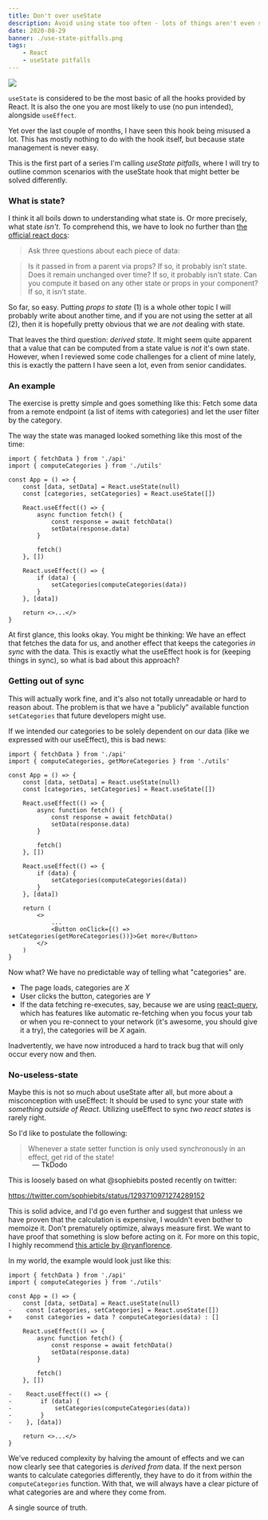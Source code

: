```yaml
---
title: Don't over useState
description: Avoid using state too often - lots of things aren't even state at all...
date: 2020-08-29
banner: ./use-state-pitfalls.png
tags:
    - React
    - useState pitfalls
---
```


<img src="./use-state-pitfalls.png" />

`useState` is considered to be the most basic of all the hooks provided by React.
It is also the one you are most likely to use (no pun intended), alongside `useEffect`.

Yet over the last couple of months, I have seen this hook being misused a lot.
This has mostly nothing to do with the hook itself, but because state management is never easy.

This is the first part of a series I'm calling _useState pitfalls_,
where I will try to outline common scenarios with the useState hook that might better be solved differently.

### What is state?

I think it all boils down to understanding what state is.
Or more precisely, what state _isn't_.
To comprehend this, we have to look no further than
[the official react docs](https://reactjs.org/docs/thinking-in-react.html#step-3-identify-the-minimal-but-complete-representation-of-ui-state):

> Ask three questions about each piece of data:

> Is it passed in from a parent via props? If so, it probably isn’t state.
> Does it remain unchanged over time? If so, it probably isn’t state.
> Can you compute it based on any other state or props in your component? If so, it isn’t state.

So far, so easy. Putting _props to state_ (1) is a whole other topic I will probably write about another time,
and if you are not using the setter at all (2), then it is hopefully pretty obvious that we are _not_ dealing with state.

That leaves the third question: _derived state_.
It might seem quite apparent that a value that can be computed from a state value is _not_ it's own state.
However, when I reviewed some code challenges for a client of mine lately, this is exactly the pattern I have seen a lot,
even from senior candidates.

### An example

The exercise is pretty simple and goes something like this:
Fetch some data from a remote endpoint (a list of items with categories) and let the user filter by the category.

The way the state was managed looked something like this most of the time:

```jsx:title=use-state
import { fetchData } from './api'
import { computeCategories } from './utils'

const App = () => {
    const [data, setData] = React.useState(null)
    const [categories, setCategories] = React.useState([])

    React.useEffect(() => {
        async function fetch() {
            const response = await fetchData()
            setData(response.data)
        }

        fetch()
    }, [])

    React.useEffect(() => {
        if (data) {
            setCategories(computeCategories(data))
        }
    }, [data])

    return <>...</>
}
```

At first glance, this looks okay. You might be thinking:
We have an effect that fetches the data for us, and another effect that keeps the categories _in sync_ with the data.
This is exactly what the useEffect hook is for (keeping things in sync), so what is bad about this approach?

### Getting out of sync

This will actually work fine, and it's also not totally unreadable or hard to reason about.
The problem is that we have a "publicly" available function `setCategories` that future developers might use.

If we intended our categories to be solely dependent on our data (like we expressed with our useEffect), this is bad news:

```jsx:title=bad-news {2,26}
import { fetchData } from './api'
import { computeCategories, getMoreCategories } from './utils'

const App = () => {
    const [data, setData] = React.useState(null)
    const [categories, setCategories] = React.useState([])

    React.useEffect(() => {
        async function fetch() {
            const response = await fetchData()
            setData(response.data)
        }

        fetch()
    }, [])

    React.useEffect(() => {
        if (data) {
            setCategories(computeCategories(data))
        }
    }, [data])

    return (
        <>
            ...
            <Button onClick={() => setCategories(getMoreCategories())}>Get more</Button>
        </>
    )
}
```

Now what? We have no predictable way of telling what "categories" are.

-   The page loads, categories are _X_
-   User clicks the button, categories are _Y_
-   If the data fetching re-executes, say, because we are using [react-query](https://react-query.tanstack.com/),
    which has features like automatic re-fetching when you focus your tab or when you re-connect to your network
    (it's awesome, you should give it a try), the categories will be _X_ again.

Inadvertently, we have now introduced a hard to track bug that will only occur every now and then.

### No-useless-state

Maybe this is not so much about useState after all, but more about a misconception with useEffect:
It should be used to sync your state _with something outside of React_.
Utilizing useEffect to sync _two react states_ is rarely right.

So I'd like to postulate the following:

> Whenever a state setter function is only used synchronously in an effect, get rid of the state!

<p style="padding-left: 3rem; margin-top: -1rem">— TkDodo</p>

This is loosely based on what @sophiebits posted recently on twitter:

https://twitter.com/sophiebits/status/1293710971274289152

This is solid advice, and I'd go even further and suggest that unless we have proven that the calculation is expensive,
I wouldn't even bother to memoize it. Don't prematurely optimize, always measure first.
We want to have proof that something is slow before acting on it. For more on this topic, I highly recommend
[this article by @ryanflorence](https://cdb.reacttraining.com/react-inline-functions-and-performance-bdff784f5578).

In my world, the example would look just like this:

```diff:title=no-useless-state
import { fetchData } from './api'
import { computeCategories } from './utils'

const App = () => {
    const [data, setData] = React.useState(null)
-    const [categories, setCategories] = React.useState([])
+    const categories = data ? computeCategories(data) : []

    React.useEffect(() => {
        async function fetch() {
            const response = await fetchData()
            setData(response.data)
        }

        fetch()
    }, [])

-    React.useEffect(() => {
-        if (data) {
-            setCategories(computeCategories(data))
-        }
-    }, [data])

    return <>...</>
}
```

We've reduced complexity by halving the amount of effects and we can now clearly see that categories is _derived from_ data.
If the next person wants to calculate categories differently, they have to do it from _within_ the `computeCategories` function.
With that, we will always have a clear picture of what categories are and where they come from.

A single source of truth.
